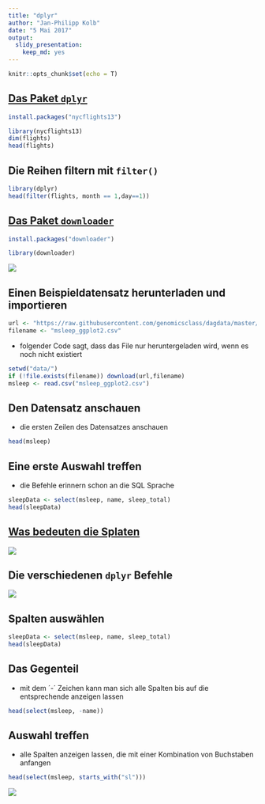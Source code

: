 ```yaml
---
title: "dplyr"
author: "Jan-Philipp Kolb"
date: "5 Mai 2017"
output: 
  slidy_presentation: 
    keep_md: yes
---
```


```r
knitr::opts_chunk$set(echo = T)
```

## [Das Paket `dplyr`](https://cran.rstudio.com/web/packages/dplyr/vignettes/introduction.html)

```r
install.packages("nycflights13")
```



```r
library(nycflights13)
dim(flights)
head(flights)
```

## Die Reihen filtern mit `filter()`

```r
library(dplyr)
head(filter(flights, month == 1,day==1))
```

## [Das Paket `downloader`](http://genomicsclass.github.io/book/pages/dplyr_tutorial.html)

```r
install.packages("downloader")
```

```r
library(downloader)
```

![](figure/DownloaderEx.PNG)

## Einen Beispieldatensatz herunterladen und importieren


```r
url <- "https://raw.githubusercontent.com/genomicsclass/dagdata/master/inst/extdata/msleep_ggplot2.csv"
filename <- "msleep_ggplot2.csv"
```

- folgender Code sagt, dass das File nur heruntergeladen wird, wenn es noch nicht existiert

```r
setwd("data/")
if (!file.exists(filename)) download(url,filename)
msleep <- read.csv("msleep_ggplot2.csv")
```


## Den Datensatz anschauen

- die ersten Zeilen des Datensatzes anschauen

```r
head(msleep)
```

## Eine erste Auswahl treffen

- die Befehle erinnern schon an die SQL Sprache 

```r
sleepData <- select(msleep, name, sleep_total)
head(sleepData)
```

## [Was bedeuten die Splaten](http://genomicsclass.github.io/book/pages/dplyr_tutorial.html)

![](figure/sleepData.PNG)

## Die verschiedenen `dplyr` Befehle

![](figure/dplyrVerbs.PNG)

## Spalten auswählen

```r
sleepData <- select(msleep, name, sleep_total)
head(sleepData)
```

## Das Gegenteil

- mit dem ´-´ Zeichen kann man sich alle Spalten bis auf die entsprechende anzeigen lassen

```r
head(select(msleep, -name))
```

## Auswahl treffen

- alle Spalten anzeigen lassen, die mit einer Kombination von Buchstaben anfangen

```r
head(select(msleep, starts_with("sl")))
```

![](figure/endswith.PNG)


